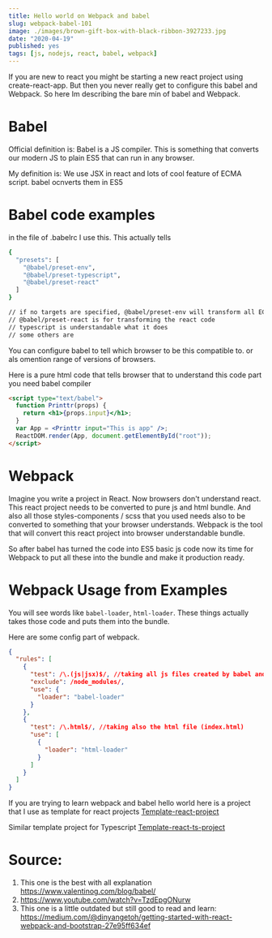 ```yaml
---
title: Hello world on Webpack and babel
slug: webpack-babel-101
image: ./images/brown-gift-box-with-black-ribbon-3927233.jpg
date: "2020-04-19"
published: yes
tags: [js, nodejs, react, babel, webpack]
---
```




If you are new to react you might be starting a new react project using create-react-app. But then you never really get to configure this babel and Webpack. So here Im describing the bare min of babel and Webpack.

# Babel

Official definition is: Babel is a JS compiler. This is something that converts our modern JS to plain ES5 that can run in any browser.

My definition is: We use JSX in react and lots of cool feature of ECMA script. babel ocnverts them in ES5

# Babel code examples

in the file of .babelrc I use this. This actually tells

<CodeDivWrapper>

```bash
{
  "presets": [
    "@babel/preset-env",
    "@babel/preset-typescript",
    "@babel/preset-react"
  ]
}

// if no targets are specified, @babel/preset-env will transform all ECMAScript 2015+ code by default.
// @babel/preset-react is for transforming the react code
// typescript is understandable what it does
// some others are
```

</CodeDivWrapper>

You can configure babel to tell which browser to be this compatible to. or als omention range of versions of browsers.

Here is a pure html code that tells browser that to understand this code part you need babel compiler

<CodeDivWrapper>

```html
<script type="text/babel">
  function Printtr(props) {
    return <h1>{props.input}</h1>;
  }
  var App = <Printtr input="This is app" />;
  ReactDOM.render(App, document.getElementById("root"));
</script>
```

</CodeDivWrapper>

# Webpack

Imagine you write a project in React. Now browsers don't understand react. This react project needs to be converted to pure js and html bundle. And also all those styles-components / scss that you used needs also to be converted to something that your browser understands. Webpack is the tool that will convert this react project into browser understandable bundle.

So after babel has turned the code into ES5 basic js code now its time for Webpack to put all these into the bundle and make it production ready.

# Webpack Usage from Examples

You will see words like `babel-loader`, `html-loader`. These things actually takes those code and puts them into the bundle.

Here are some config part of webpack.

<CodeDivWrapper>

```json
{
  "rules": [
    {
      "test": /\.(js|jsx)$/, //taking all js files created by babel and put it in production bundle
      "exclude": /node_modules/,
      "use": {
        "loader": "babel-loader"
      }
    },
    {
      "test": /\.html$/, //taking also the html file (index.html)
      "use": [
        {
          "loader": "html-loader"
        }
      ]
    }
  ]
}
```

</CodeDivWrapper>

If you are trying to learn webpack and babel hello world here is a project that I use as template for react projects <a href="https://github.com/ayonious/template-react">Template-react-project</a>

Similar template project for Typescript <a href="https://github.com/ayonious/template-react-ts">Template-react-ts-project</a>

# Source:

1. This one is the best with all explanation https://www.valentinog.com/blog/babel/
2. https://www.youtube.com/watch?v=TzdEpgONurw
3. This one is a little outdated but still good to read and learn: https://medium.com/@dinyangetoh/getting-started-with-react-webpack-and-bootstrap-27e95ff634ef

